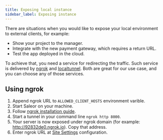 ```yaml
---
title: Exposing local instance
sidebar_label: Exposing instance
---
```


There are situations when you would like to expose your local environment to external clients, for example:

- Show your project to the manager.
- Integrate with the new payment gateway, which requires a return URL.
- Test the app deployed in the cloud.

To achieve that, you need a service for redirecting the traffic. Such service is delivered by [ngrok](https://ngrok.com) and [localtunnel](https://localtunnel.me). Both are great for our use case, and you can choose any of those services.

## Using ngrok

1. Append ngrok URL to `ALLOWED_CLIENT_HOSTS` environment varible.
2. Start Saleor on your machine.
3. Follow [ngrok installation guide](https://ngrok.com/product).
4. Start a tunnel in your command line `ngrok http 8000`.
5. Your server is now exposed under ngrok domain (for example: http://92832de0.ngrok.io). Copy that address.
6. Enter ngrok URL at [Site Settings](dashboard/configuration/site.md) configuration.
